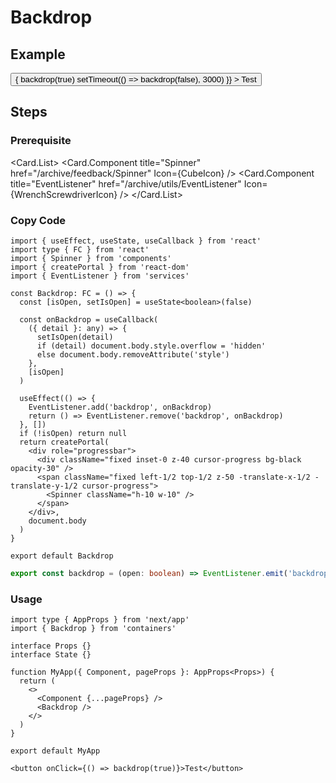 
<BackTop />
<Backdrop />

# Backdrop

## Example

<div className="mt-4">
  <Button
    onClick={() => {
      backdrop(true)
      setTimeout(() => backdrop(false), 3000)
    }}
  >
    Test
  </Button>
</div>

## Steps

<div className="steps">

### Prerequisite

<Card.List>
  <Card.Component
    title="Spinner"
    href="/archive/feedback/Spinner"
    Icon={CubeIcon}
  />
  <Card.Component
    title="EventListener"
    href="/archive/utils/EventListener"
    Icon={WrenchScrewdriverIcon}
  />
</Card.List>

### Copy Code

```tsx filename="containers/Backdrop/index.tsx"
import { useEffect, useState, useCallback } from 'react'
import type { FC } from 'react'
import { Spinner } from 'components'
import { createPortal } from 'react-dom'
import { EventListener } from 'services'

const Backdrop: FC = () => {
  const [isOpen, setIsOpen] = useState<boolean>(false)

  const onBackdrop = useCallback(
    ({ detail }: any) => {
      setIsOpen(detail)
      if (detail) document.body.style.overflow = 'hidden'
      else document.body.removeAttribute('style')
    },
    [isOpen]
  )

  useEffect(() => {
    EventListener.add('backdrop', onBackdrop)
    return () => EventListener.remove('backdrop', onBackdrop)
  }, [])
  if (!isOpen) return null
  return createPortal(
    <div role="progressbar">
      <div className="fixed inset-0 z-40 cursor-progress bg-black opacity-30" />
      <span className="fixed left-1/2 top-1/2 z-50 -translate-x-1/2 -translate-y-1/2 cursor-progress">
        <Spinner className="h-10 w-10" />
      </span>
    </div>,
    document.body
  )
}

export default Backdrop
```

```ts filename="services/utils/index.ts"
export const backdrop = (open: boolean) => EventListener.emit('backdrop', open)
```

### Usage

```tsx filename="pages/_app.tsx"
import type { AppProps } from 'next/app'
import { Backdrop } from 'containers'

interface Props {}
interface State {}

function MyApp({ Component, pageProps }: AppProps<Props>) {
  return (
    <>
      <Component {...pageProps} />
      <Backdrop />
    </>
  )
}

export default MyApp
```

```tsx
<button onClick={() => backdrop(true)}>Test</button>
```

</div>

<Comment />
